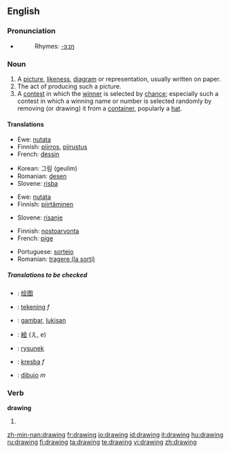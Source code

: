 ==English==

===Pronunciation===
*{{audio|en-us-drawing.ogg|Audio (US)}}
*:Rhymes: [[Rhymes:English:-ɔːɪŋ|-ɔːɪŋ]]

===Noun===
{{wikipedia}}
{{en-noun}}

# A [[picture]], [[likeness]], [[diagram]] or representation, usually written on paper.
# The act of producing such a picture.
# A [[contest]] in which the [[winner]] is selected by [[chance]]; especially such a contest in which a winning name or number is selected randomly by removing (or drawing) it from a [[container]], popularly a [[hat]].

====Translations====
{{trans-top|picture, likeness, diagram or representation}}
*Ewe: [[nutata]]
*Finnish: [[piirros]], [[piirustus]]
*French: [[dessin]] {{m}}
{{trans-mid}}
*Korean: 그림 (geulim)
*Romanian: [[desen]] {{n}}
*Slovene: [[risba]] {{f}}
{{trans-bottom}}

{{trans-top|act of producing a picture}}
*Ewe: [[nutata]]
*Finnish: [[piirtäminen]]
{{trans-mid}}
*Slovene: [[risanje]] {{n}}
{{trans-bottom}}

{{trans-top|contest where the winner is selected by chance}}
*Finnish: [[nostoarvonta]]
*French: [[pige]] {{f}}
{{trans-mid}}
*Portuguese: [[sorteio]] {{m}}
*Romanian: [[tragere (la sorţi)]] {{f}}
{{trans-bottom}}

=====Translations to be checked=====
{{checktrans}}
{{top}}
*{{ttbc|Chinese}}: [[绘图]]
*{{ttbc|Dutch}}: [[tekening]] ''f''
*{{ttbc|Indonesian}}: [[gambar]], [[lukis|lukisan]]
*{{ttbc|Japanese}}: [[絵]] (え, e)
{{mid}}
*{{ttbc|Polish}}: [[rysunek]]
*{{ttbc|Slovak}}: [[kresba]] ''f''
*{{ttbc|Spanish}}: [[dibujo]] ''m''
{{bottom}}

===Verb===
'''drawing'''
# {{present participle of|draw}}

[[zh-min-nan:drawing]]
[[fr:drawing]]
[[io:drawing]]
[[id:drawing]]
[[it:drawing]]
[[hu:drawing]]
[[ru:drawing]]
[[fi:drawing]]
[[ta:drawing]]
[[te:drawing]]
[[vi:drawing]]
[[zh:drawing]]